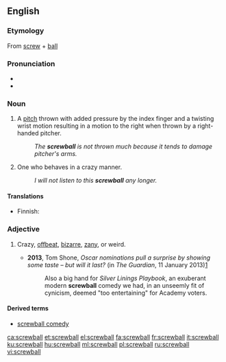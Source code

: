 ==English==

===Etymology===
From [[screw]] + [[ball]]

===Pronunciation===
* {{IPA|/ˈskruːbɔːl/|lang=en}}
* {{audio|en-us-screwball.ogg|Audio (US)|lang=en}}

===Noun===
{{en-noun}}

# {{context|baseball|lang=en}} A [[pitch]] thrown with added pressure by the index finger and a twisting wrist motion resulting in a motion to the right when thrown by a right-handed pitcher.
#: ''The '''screwball''' is not thrown much because it tends to damage pitcher's arms.''
# {{context|US|lang=en}} One who behaves in a crazy manner.
#: ''I will not listen to this '''screwball''' any longer.''

====Translations====
{{trans-top|type of pitch}}
{{trans-mid}}
{{trans-bottom}}

{{trans-top|crazy person}}
* Finnish: {{t+|fi|sekopää}}
{{trans-mid}}
{{trans-bottom}}

===Adjective===
{{en-adj}}

# {{context|originally US|lang=en}} Crazy, [[offbeat]], [[bizarre]], [[zany]], or weird.
#* '''2013''', Tom Shone, ''Oscar nominations pull a surprise by showing some taste – but will it last?'' (in ''The Guardian'', 11 January 2013)[http://www.guardian.co.uk/film/filmblog/2013/jan/11/oscar-nominations-surprise-taste]
#*: Also a big hand for ''Silver Linings Playbook'', an exuberant modern '''screwball''' comedy we had, in an unseemly fit of cynicism, deemed "too entertaining" for Academy voters.

====Derived terms====
* [[screwball comedy]]

[[ca:screwball]]
[[et:screwball]]
[[el:screwball]]
[[fa:screwball]]
[[fr:screwball]]
[[it:screwball]]
[[ku:screwball]]
[[hu:screwball]]
[[ml:screwball]]
[[pl:screwball]]
[[ru:screwball]]
[[vi:screwball]]